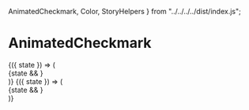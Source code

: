 
  AnimatedCheckmark,
  Color,
  StoryHelpers
} from "../../../../dist/index.js";

<Meta title="Components|AnimatedCheckmark" />

# AnimatedCheckmark

<Story name="AnimatedCheckmark">
  <div>
    <StoryHelpers.StateCtrl>
      {({ state }) => (
        <div
          className="flex justify-center items-center"
          style={{
            height: "8em",
            width: "14.6em",
            backgroundColor: Color.black
          }}
        >
          {state && <AnimatedCheckmark size="3em" />}
        </div>
      )}
    </StoryHelpers.StateCtrl>
    <StoryHelpers.Margin />
    <StoryHelpers.StateCtrl>
      {({ state }) => (
        <div
          className="flex justify-center items-center"
          style={{
            height: "8em",
            width: "14.6em",
            backgroundColor: Color.primary
          }}
        >
          {state && <AnimatedCheckmark size="3em" />}
        </div>
      )}
    </StoryHelpers.StateCtrl>
  </div>
</Story>

<Props of={AnimatedCheckmark} />
